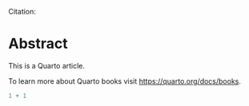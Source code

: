 Citation:

# Abstract {.unnumbered .unlisted}

This is a Quarto article.

To learn more about Quarto books visit <https://quarto.org/docs/books>.

```r
1 + 1
```


